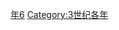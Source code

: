{{Catnav|頁面分類|历史|歷史時代|年|3世纪各年}}

{{catmore}}
{{Commons category|296}}

[[Category:290年代|年6]]
[[Category:3世纪各年|Category:3世纪各年]]